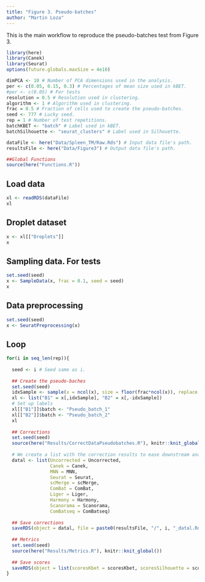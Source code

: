 ```yaml
---
title: "Figure 3. Pseudo-batches"
author: "Martin Loza"
---
```


This is the main workflow to reproduce the pseudo-batches test from Figure 3.

```r
library(here)
library(Canek)
library(Seurat)
options(future.globals.maxSize = 4e10)

dimPCA <- 10 # Number of PCA dimensions used in the analysis.
per <- c(0.05, 0.15, 0.3) # Percentages of mean size used in kBET.
#per <- c(0.05) # For tests
resolution = 0.5 # Resolution used in clustering.
algorithm <- 1 # Algorithm used in clustering.
frac = 0.5 # Fraction of cells used to create the pseudo-batches.
seed <- 777 # Lucky seed.
rep = 1 # Number of test repetitions.
batchKBET <- "batch" # Label used in kBET.
batchSilhouette <- "seurat_clusters" # Label used in Silhouette.

dataFile <- here("Data/Spleen_TM/Raw.Rds") # Input data file's path.
resultsFile <- here("Data/Figure3") # Output data file's path.

##Global Functions
source(here("Functions.R"))
```

## Load data

```r
xl <- readRDS(dataFile)
xl
```

## Droplet dataset

```r
x <- xl[["Droplets"]]
x
```

## Sampling data. For tests

```r
set.seed(seed)
x <- SampleData(x, frac = 0.1, seed = seed)
x
```

## Data preprocessing

```r
set.seed(seed)
x <- SeuratPreprocessing(x)
```

## Loop

```r
for(i in seq_len(rep)){
  
  seed <- i # Seed same as i.
  
  ## Create the pseudo-baches
  set.seed(seed)
  idxSample <- sample(x = ncol(x), size = floor(frac*ncol(x)), replace = FALSE)
  xl <- list("B1" = x[,idxSample], "B2" = x[,-idxSample])
  # Set up labels
  xl[["B1"]]$batch <- "Pseudo_batch_1"
  xl[["B2"]]$batch <- "Pseudo_batch_2"
  xl
  
  ## Corrections
  set.seed(seed)
  source(here("Results/CorrectDataPseudobatches.R"), knitr::knit_global())
  
  # We create a list with the correction results to ease downstream analyses.
  datal <- list(Uncorrected = Uncorrected,
                Canek = Canek,
                MNN = MNN,
                Seurat = Seurat,
                scMerge = scMerge, 
                ComBat = ComBat, 
                Liger = Liger, 
                Harmony = Harmony, 
                Scanorama = Scanorama, 
                ComBatseq = ComBatseq)
  
  ## Save corrections
  saveRDS(object = datal, file = paste0(resultsFile, "/", i, "_datal.Rds"))
   
  ## Metrics
  set.seed(seed)
  source(here("Results/Metrics.R"), knitr::knit_global())
  
  ## Save scores
  saveRDS(object = list(scoresKbet = scoresKbet, scoresSilhouette = scoresSilhouette), file =  paste0(resultsFile, "/", i, "_scores.RDS"))
}
```
